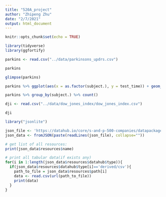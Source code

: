 ```yaml
---
title: "520A_project"
author: "Zhipeng Zhu"
date: "2/7/2021"
output: html_document
---
```


```r
knitr::opts_chunk$set(echo = TRUE)
```

```r
library(tidyverse)
library(ggfortify)
```

```r
parkins <- read.csv("../data/parkinsons_updrs.csv")
```

```r
parkins
```

```r
glimpse(parkins)
```

```r
parkins %>% ggplot(aes(x = as.factor(subject.), y = test_time)) + geom_boxplot()
```

```r
parkins %>% group_by(subject.) %>% count()
```

```r
dji <- read.csv("../data/dow_jones_index/dow_jones_index.csv")
```

```r
dji
```

```r

library("jsonlite")

json_file <- 'https://datahub.io/core/s-and-p-500-companies/datapackage.json'
json_data <- fromJSON(paste(readLines(json_file), collapse=""))

# get list of all resources:
print(json_data$resources$name)

# print all tabular data(if exists any)
for(i in 1:length(json_data$resources$datahub$type)){
  if(json_data$resources$datahub$type[i]=='derived/csv'){
    path_to_file = json_data$resources$path[i]
    data <- read.csv(url(path_to_file))
    print(data)
  }
}
```

